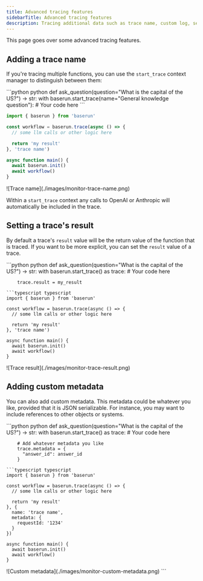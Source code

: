 ```yaml
---
title: Advanced tracing features
sidebarTitle: Advanced tracing features
description: Tracing additional data such as trace name, custom log, session ID, etc
---
```


This page goes over some advanced tracing features.

## Adding a trace name

If you're tracing multiple functions, you can use the `start_trace` context manager to distinguish between them:

<CodeGroup>
```python python
  def ask_question(question="What is the capital of the US?") -> str:
  with baserun.start_trace(name="General knowledge question"): # Your code here
```
  
```typescript typescript
import { baserun } from 'baserun'

const workflow = baserun.trace(async () => {
  // some llm calls or other logic here

  return 'my result'
}, 'trace name')

async function main() {
  await baserun.init()
  await workflow()
}

````

</CodeGroup>
![Trace name](./images/monitor-trace-name.png)

Within a `start_trace` context any calls to OpenAI or Anthropic will automatically be included in the trace.

## Setting a trace's result

By default a trace's `result` value will be the return value of the function that is traced. If you want to be more explicit, you can set the `result` value of a trace.

<CodeGroup>
```python python
def ask_question(question="What is the capital of the US?") -> str:
    with baserun.start_trace() as trace:
        # Your code here

        trace.result = my_result

````
```typescript typescript
import { baserun } from 'baserun'

const workflow = baserun.trace(async () => {
  // some llm calls or other logic here

  return 'my result'
}, 'trace name')

async function main() {
  await baserun.init()
  await workflow()
}

````

</CodeGroup>
![Trace result](./images/monitor-trace-result.png)

## Adding custom metadata

You can also add custom metadata. This metadata could be whatever you like, provided that it is JSON serializable. For instance, you may want to include references to other objects or systems.

<CodeGroup>
```python python
def ask_question(question="What is the capital of the US?") -> str:
    with baserun.start_trace() as trace:
        # Your code here

        # Add whatever metadata you like
        trace.metadata = {
          "answer_id": answer_id
        }

````
```typescript typescript
import { baserun } from 'baserun'

const workflow = baserun.trace(async () => {
  // some llm calls or other logic here

  return 'my result'
}, {
  name: 'trace name',
  metadata: {
    requestId: '1234'
  }
})

async function main() {
  await baserun.init()
  await workflow()
}
````

</CodeGroup>
![Custom metadata](./images/monitor-custom-metadata.png)
```

